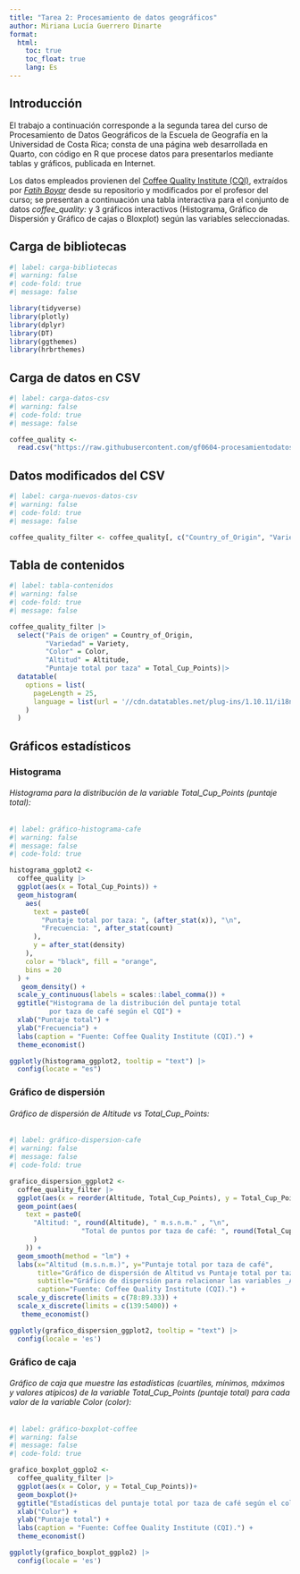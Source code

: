 ---
title: "Tarea 2: Procesamiento de datos geográficos"
author: Miriana Lucía Guerrero Dinarte
format:
  html:
    toc: true
    toc_float: true
    lang: Es
---

## Introducción

El trabajo a continuación corresponde a la segunda tarea del curso de Procesamiento de Datos Geográficos de la Escuela de Geografía en la Universidad de Costa Rica; consta de una página web desarrollada en Quarto, con código en R que procese datos para presentarlos mediante tablas y gráficos, publicada en Internet.

Los datos empleados provienen del [Coffee Quality Institute (CQI)](https://www.coffeeinstitute.org/?gclid=Cj0KCQjw98ujBhCgARIsAD7QeAiiaexgKoAWgAs35U0Su1Ph1fgpKOYwBhZV3QdJ3ZXVefEHycC-APUaAgniEALw_wcB), extraídos por [*Fatih Boyar*](https://github.com/fatih-boyar/coffee-quality-data-CQI) desde su repositorio y modificados por el profesor del curso; se presentan a continuación una tabla interactiva para el conjunto de datos *coffee_quality:* y 3 gráficos interactivos (Histograma, Gráfico de Dispersión y Gráfico de cajas o Bloxplot) según las variables seleccionadas.

## Carga de bibliotecas

```{r}
#| label: carga-bibliotecas
#| warning: false
#| code-fold: true
#| message: false

library(tidyverse)
library(plotly)
library(dplyr)
library(DT)
library(ggthemes)
library(hrbrthemes)
```

## Carga de datos en CSV

```{r}
#| label: carga-datos-csv
#| warning: false
#| code-fold: true
#| message: false

coffee_quality <- 
  read.csv("https://raw.githubusercontent.com/gf0604-procesamientodatosgeograficos/2023-i/main/datos/cqi/coffee-quality.csv")
```

## Datos modificados del CSV

```{r}
#| label: carga-nuevos-datos-csv
#| warning: false
#| code-fold: true
#| message: false

coffee_quality_filter <- coffee_quality[, c("Country_of_Origin", "Variety", "Color", "Altitude", "Total_Cup_Points")]
```

## Tabla de contenidos

```{r}
#| label: tabla-contenidos
#| warning: false
#| code-fold: true
#| message: false

coffee_quality_filter |>
  select("País de origen" = Country_of_Origin,
         "Variedad" = Variety,
         "Color" = Color,
         "Altitud" = Altitude,
         "Puntaje total por taza" = Total_Cup_Points)|>
  datatable(
    options = list(
      pageLength = 25,
      language = list(url = '//cdn.datatables.net/plug-ins/1.10.11/i18n/Spanish.json')
    )
  )
```

## Gráficos estadísticos

### Histograma

###### Histograma para la distribución de la variable Total_Cup_Points (puntaje total):

```{r}
#| label: gráfico-histograma-cafe
#| warning: false
#| message: false
#| code-fold: true

histograma_ggplot2 <-
  coffee_quality |>
  ggplot(aes(x = Total_Cup_Points)) +
  geom_histogram(
    aes(
      text = paste0(
        "Puntaje total por taza: ", (after_stat(x)), "\n",
        "Frecuencia: ", after_stat(count)
      ),
      y = after_stat(density)
    ),
    color = "black", fill = "orange",
    bins = 20
  ) +
   geom_density() +
  scale_y_continuous(labels = scales::label_comma()) +
  ggtitle("Histograma de la distribución del puntaje total 
          por taza de café según el CQI") +
  xlab("Puntaje total") +
  ylab("Frecuencia") +
  labs(caption = "Fuente: Coffee Quality Institute (CQI).") +
  theme_economist()

ggplotly(histograma_ggplot2, tooltip = "text") |>
  config(locate = "es")
```

### Gráfico de dispersión

###### Gráfico de dispersión de Altitude vs Total_Cup_Points:

```{r}
#| label: gráfico-dispersion-cafe
#| warning: false
#| message: false
#| code-fold: true

grafico_dispersion_ggplot2 <-
  coffee_quality_filter |>
  ggplot(aes(x = reorder(Altitude, Total_Cup_Points), y = Total_Cup_Points)) +
  geom_point(aes(
    text = paste0(
      "Altitud: ", round(Altitude), " m.s.n.m." , "\n",
                  "Total de puntos por taza de café: ", round(Total_Cup_Points)
      )
    )) +
  geom_smooth(method = "lm") +
  labs(x="Altitud (m.s.n.m.)", y="Puntaje total por taza de café",
       title="Gráfico de dispersión de Altitud vs Puntaje total por taza de café",
       subtitle="Gráfico de dispersión para relacionar las variables _Altitude_ y _Total_Cup_Points_",
       caption="Fuente: Coffee Quality Institute (CQI).") +
  scale_y_discrete(limits = c(78:89.33)) +
  scale_x_discrete(limits = c(139:5400)) +
   theme_economist()

ggplotly(grafico_dispersion_ggplot2, tooltip = "text") |>
  config(locale = 'es')
```

### Gráfico de caja

###### Gráfico de caja que muestre las estadísticas (cuartiles, mínimos, máximos y valores atípicos) de la variable Total_Cup_Points (puntaje total) para cada valor de la variable Color (color):

```{r}
#| label: gráfico-boxplot-coffee
#| warning: false
#| message: false
#| code-fold: true

grafico_boxplot_ggplo2 <-
  coffee_quality_filter |>
  ggplot(aes(x = Color, y = Total_Cup_Points))+
  geom_boxplot()+
  ggtitle("Estadísticas del puntaje total por taza de café según el color") +
  xlab("Color") +
  ylab("Puntaje total") +
  labs(caption = "Fuente: Coffee Quality Institute (CQI).") +
  theme_economist()

ggplotly(grafico_boxplot_ggplo2) |>
  config(locale = 'es')
```
